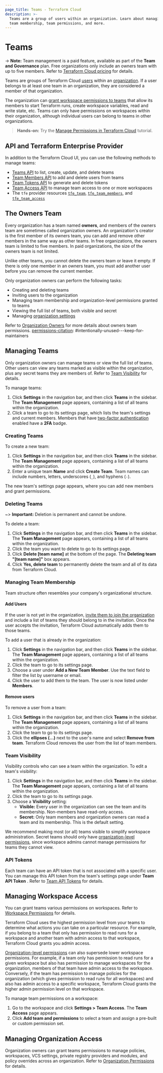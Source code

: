 ```yaml
---
page_title: Teams - Terraform Cloud
description: >-
  Teams are a group of users within an organization. Learn about managing teams,
  team membership, team permissions, and more.
---
```


[organizations]: /cloud-docs/users-teams-organizations/organizations

[organization settings]: /cloud-docs/users-teams-organizations/organizations#organization-settings

[users]: /cloud-docs/users-teams-organizations/users

# Teams

-> **Note:** Team management is a paid feature, available as part of the **Team and Governance** plan. Free organizations only include an owners team with up to five members. Refer to [Terraform Cloud pricing](https://www.hashicorp.com/products/terraform/pricing) for details.

Teams are groups of Terraform Cloud [users][] within an [organization][organizations]. If a user belongs to at least one team in an organization, they are considered a member of that organization.

The organization can [grant workspace permissions to teams](#managing-workspace-access) that allow its members to start Terraform runs, create workspace variables, read and write state, etc. Teams can only have permissions on workspaces within their organization, although individual users can belong to teams in other organizations.

> **Hands-on:** Try the [Manage Permissions in Terraform Cloud](https://learn.hashicorp.com/tutorials/terraform/cloud-permissions?in=terraform/cloud&utm_source=WEBSITE&utm_medium=WEB_IO&utm_offer=ARTICLE_PAGE&utm_content=DOCS) tutorial.

## API and Terraform Enterprise Provider

In addition to the Terraform Cloud UI, you can use the following methods to manage teams:

- [Teams API](/cloud-docs/api-docs/teams) to list, create, update, and delete teams
- [Team Members API](/cloud-docs/api-docs/team-members) to add and delete users from teams
- [Team Tokens API](/cloud-docs/api-docs/team-tokens) to generate and delete tokens
- [Team Access API](/cloud-docs/api-docs/team-access) to manage team access to one or more workspaces
- The `tfe` provider resources [`tfe_team`](https://registry.terraform.io/providers/hashicorp/tfe/latest/docs/resources/team), [`tfe_team_members`](https://registry.terraform.io/providers/hashicorp/tfe/latest/docs/resources/team_members), and [`tfe_team_access`](https://registry.terraform.io/providers/hashicorp/tfe/latest/docs/resources/team_access)

## The Owners Team

Every organization has a team named **owners**, and members of the owners team are sometimes called organization owners. An organization's creator is the first member of its owners team, you can add and remove other members in the same way as other teams. In free organizations, the owners team is limited to five members. In paid organizations, the size of the owners team is not limited.

Unlike other teams, you cannot delete the owners team or leave it empty. If there is only one member in an owners team, you must add another user before you can remove the current member.

Only organization owners can perform the following tasks:

- Creating and deleting teams
- Inviting users to the organization
- Managing team membership and organization-level permissions granted to teams
- Viewing the full list of teams, both visible and secret
- Managing [organization settings][]

Refer to [Organization Owners](/cloud-docs/users-teams-organizations/permissions#organization-owners) for more details about owners team permissions.
[permissions-citation]: #intentionally-unused---keep-for-maintainers

## Managing Teams

Only organization owners can manage teams or view the full list of teams. Other users can view any teams marked as visible within the organization, plus any secret teams they
are members of. Refer to [Team Visibility](/cloud-docs/users-teams-organizations/teams#team-visibility) for details.

To manage teams:

1. Click **Settings** in the navigation bar, and then click **Teams** in the sidebar. The **Team Management** page appears, containing a list of all teams within the organization.
1. Click a team to go to its settings page, which lists the team's settings and current members. Members that have [two-factor authentication](/cloud-docs/users-teams-organizations/2fa) enabled have a **2FA** badge.

[permissions-citation]: #intentionally-unused---keep-for-maintainers

### Creating Teams

To create a new team:

1. Click **Settings** in the navigation bar, and then click **Teams** in the sidebar. The **Team Management** page appears, containing a list of all teams within the organization.
1. Enter a unique team **Name** and click **Create Team**. Team names can include numbers, letters, underscores (`_`), and hyphens (`-`).

The new team's settings page appears, where you can add new members and grant permissions.

### Deleting Teams

~> **Important:** Deletion is permanent and cannot be undone.

To delete a team:

1. Click **Settings** in the navigation bar, and then click **Teams** in the sidebar. The **Team Management** page appears, containing a list of all teams within the organization.
1. Click the team you want to delete to go to its settings page.
1. Click **Delete [team name]** at the bottom of the page. The **Deleting team "[team name]"** box appears.
1. Click **Yes, delete team** to permanently delete the team and all of its data from Terraform Cloud.

[permissions-citation]: #intentionally-unused---keep-for-maintainers

### Managing Team Membership

Team structure often resembles your company's organizational structure.

#### Add Users

If the user is not yet in the organization, [invite them to join the organization](/cloud-docs/users-teams-organizations/organizations#users) and include a list of teams they should belong to in the invitation. Once the user accepts the invitation, Terraform Cloud automatically adds them to those teams.

To add a user that is already in the organization:

1. Click **Settings** in the navigation bar, and then click **Teams** in the sidebar. The **Team Management** page appears, containing a list of all teams within the organization.
1. Click the team to go to its settings page.
1. Choose a user under **Add a New Team Member**. Use the text field to filter the list by username or email.
1. Click the user to add them to the team. The user is now listed under **Members**.

#### Remove users

To remove a user from a team:

1. Click **Settings** in the navigation bar, and then click **Teams** in the sidebar. The **Team Management** page appears, containing a list of all teams within the organization.
1. Click the team to go to its settings page.
1. Click the **ellipses (...)** next to the user's name and select **Remove from team**. Terraform Cloud removes the user from the list of team members.

### Team Visibility

Visibility controls who can see a team within the organization. To edit a team's visibility:

1. Click **Settings** in the navigation bar, and then click **Teams** in the sidebar. The **Team Management** page appears, containing a list of all teams within the organization.
1. Click the team to go to its settings page.
1. Choose a **Visibility** setting:
   - **Visible:** Every user in the organization can see the
  team and its membership. Non-members have read-only access.
   - **Secret:** Only team members and organization owners can read a team and its membership. This is the default setting.

We recommend making most (or all) teams visible to simplify workspace administration. Secret teams should only have
[organization-level permissions](/cloud-docs/users-teams-organizations/permissions#organization-permissions), since workspace admins cannot manage permissions for teams they cannot view.

[permissions-citation]: #intentionally-unused---keep-for-maintainers

### API Tokens

Each team can have an API token that is not associated with a specific user. You can manage this API token from the team's settings page under **Team API Token** . Refer to [Team API Tokens](/cloud-docs/users-teams-organizations/api-tokens#team-api-tokens) for details.

## Managing Workspace Access

You can grant teams various permissions on workspaces. Refer to [Workspace Permissions](/cloud-docs/users-teams-organizations/permissions#workspace-permissions) for details.

 Terraform Cloud uses the highest permission level from your teams to determine what actions you can take on a particular resource. For example, if you belong to a team that only has permission to read runs for a workspace and another team with admin access to that workspace, Terraform Cloud grants you admin access.

[permissions-citation]: #intentionally-unused---keep-for-maintainers

[Organization-level permissions](cloud-docs/users-teams-organizations/permissions#organization-permissions) can also supersede lower workspace permissions. For example, if a team only has permission to read runs for a given workspace but also has permission to manage workspaces for the organization, members of that team have admin access to the workspace. Conversely, if the team has permission to manage policies for the organization (which gives permission to read runs for all workspaces) and also has admin access to a specific workspace, Terraform Cloud grants the higher admin permission level on that workspace.

To manage team permissions on a workspace:

1. Go to the workspace and click **Settings > Team Access**. The **Team Access** page appears.
1. Click **Add team and permissions** to select a team and assign a pre-built or custom permission set.

[permissions-citation]: #intentionally-unused---keep-for-maintainers

## Managing Organization Access

Organization owners can grant teams permissions to manage policies, workspaces, VCS settings, private registry providers and modules, and policy overrides across an organization. Refer to [Organization Permissions](/cloud-docs/users-teams-organizations/permissions#organization-permissions) for details.

[permissions-citation]: #intentionally-unused---keep-for-maintainers

